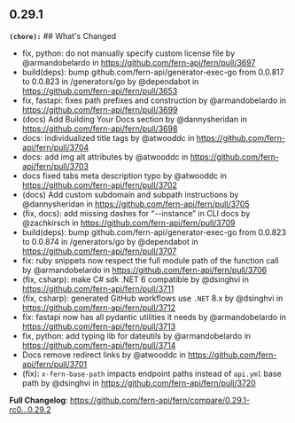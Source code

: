 ## 0.29.1
**`(chore):`** ## What's Changed
* fix, python: do not manually specify custom license file by @armandobelardo in https://github.com/fern-api/fern/pull/3697
* build(deps): bump github.com/fern-api/generator-exec-go from 0.0.817 to 0.0.823 in /generators/go by @dependabot in https://github.com/fern-api/fern/pull/3653
* fix, fastapi: fixes path prefixes and construction by @armandobelardo in https://github.com/fern-api/fern/pull/3699
* (docs) Add Building Your Docs section by @dannysheridan in https://github.com/fern-api/fern/pull/3698
* docs: individualized title tags by @atwooddc in https://github.com/fern-api/fern/pull/3704
* docs: add img alt attributes by @atwooddc in https://github.com/fern-api/fern/pull/3703
* docs fixed tabs meta description typo by @atwooddc in https://github.com/fern-api/fern/pull/3702
* (docs) Add custom subdomain and subpath instructions by @dannysheridan in https://github.com/fern-api/fern/pull/3705
* (fix, docs): add missing dashes for “--instance” in CLI docs by @zachkirsch in https://github.com/fern-api/fern/pull/3709
* build(deps): bump github.com/fern-api/generator-exec-go from 0.0.823 to 0.0.874 in /generators/go by @dependabot in https://github.com/fern-api/fern/pull/3707
* fix: ruby snippets now respect the full module path of the function call by @armandobelardo in https://github.com/fern-api/fern/pull/3706
* (fix, csharp): make C# sdk .NET 6 compatible by @dsinghvi in https://github.com/fern-api/fern/pull/3711
* (fix, csharp): generated GitHub workflows use `.NET` 8.x by @dsinghvi in https://github.com/fern-api/fern/pull/3712
* fix: fastapi now has all pydantic utilities it needs by @armandobelardo in https://github.com/fern-api/fern/pull/3713
* fix, python: add typing lib for dateutils by @armandobelardo in https://github.com/fern-api/fern/pull/3714
* Docs remove redirect links by @atwooddc in https://github.com/fern-api/fern/pull/3701
* (fix): `x-fern-base-path` impacts endpoint paths instead of `api.yml` base path by @dsinghvi in https://github.com/fern-api/fern/pull/3720


**Full Changelog**: https://github.com/fern-api/fern/compare/0.29.1-rc0...0.29.2

